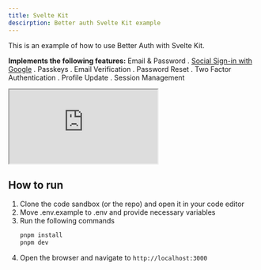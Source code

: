 ```yaml
---
title: Svelte Kit
descirption: Better auth Svelte Kit example
---
```


This is an example of how to use Better Auth with Svelte Kit.

**Implements the following features:**
Email & Password . <u>Social Sign-in with Google</u> . Passkeys . Email Verification . Password Reset . Two Factor Authentication . Profile Update . Session Management

<ForkButton url="better-auth/better-auth/tree/main/examples/nuxt-example"  />

<iframe src="https://stackblitz.com/github/better-auth/better-auth/tree/main/examples/svlte-kit-example?codemirror=1&fontsize=14&hidenavigation=1&runonclick=1&hidedevtools=1"
   style={{
      width: "100%",
      height: "500px",
      border: 0,
      borderRadius: "4px",
      overflow: "hidden"
   }}
   title="Better Auth Svlete Kit Example"
   allow="accelerometer; ambient-light-sensor; camera; encrypted-media; geolocation; gyroscope; hid; microphone; midi; payment; usb; vr; xr-spatial-tracking"
   sandbox="allow-forms allow-modals allow-popups allow-presentation allow-same-origin allow-scripts"
   >
</iframe>

## How to run

1. Clone the code sandbox (or the repo) and open it in your code editor
2. Move .env.example to .env and provide necessary variables
3. Run the following commands
   ```bash
   pnpm install
   pnpm dev
   ```
4. Open the browser and navigate to `http://localhost:3000`